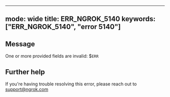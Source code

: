 
---
mode: wide
title: ERR_NGROK_5140
keywords: ["ERR_NGROK_5140", "error 5140"]
---

## Message
One or more provided fields are invalid: $`ERR`




## Further help
If you're having trouble resolving this error, please reach out to [support@ngrok.com](mailto:support@ngrok.com?subject=Help%20with%20ERR_NGROK_5140)

